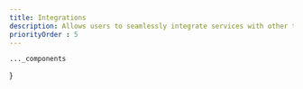 ```yaml
---
title: Integrations
description: Allows users to seamlessly integrate services with other top tier applications.
priorityOrder : 5
---
```



    ..._components
}

<BlockPreview
    title="Intergration 1"
    src="/blocks-preview/integrations/integration-first"
    code={integrationFirstCode}
    client:visible
/>